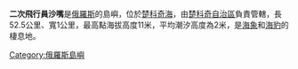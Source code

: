 '''二次飛行員沙嘴'''是[[俄羅斯|俄羅斯]]的島嶼，位於[[楚科奇海|楚科奇海]]，由[[楚科奇自治區|楚科奇自治區]]負責管轄，長52.5公里、寬1公里，最高點海拔高度11米，平均潮汐高度為2米，是[[海象|海象]]和[[海豹|海豹]]的棲息地。

{{Russia-geo-stub}}
[[Category:俄羅斯島嶼|Category:俄羅斯島嶼]]